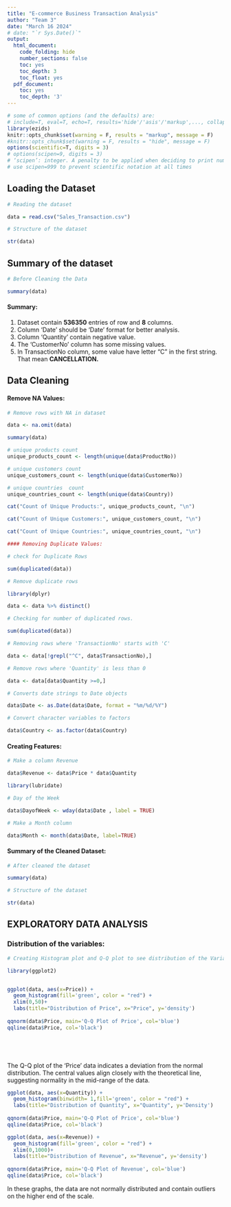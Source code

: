 ---
title: "E-commerce Business Transaction Analysis"
author: "Team 3"
date: "March 16 2024"
# date: "`r Sys.Date()`"
output:
  html_document:
    code_folding: hide
    number_sections: false
    toc: yes
    toc_depth: 3
    toc_float: yes
  pdf_document:
    toc: yes
    toc_depth: '3'
---

```{r init, include=FALSE}
# some of common options (and the defaults) are: 
# include=T, eval=T, echo=T, results='hide'/'asis'/'markup',..., collapse=F, warning=T, message=T, error=T, cache=T, fig.width=6, fig.height=4, fig.dim=c(6,4) #inches, fig.align='left'/'center','right', 
library(ezids)
knitr::opts_chunk$set(warning = F, results = "markup", message = F)
#knitr::opts_chunk$set(warning = F, results = "hide", message = F)
options(scientific=T, digits = 3) 
# options(scipen=9, digits = 3) 
# ‘scipen’: integer. A penalty to be applied when deciding to print numeric values in fixed or exponential notation.  Positive values bias towards fixed and negative towards scientific notation: fixed notation will be preferred unless it is more than ‘scipen’ digits wider.
# use scipen=999 to prevent scientific notation at all times
```

## Loading the Dataset

```{r}
# Reading the dataset

data = read.csv("Sales_Transaction.csv")

# Structure of the dataset

str(data)

```

## Summary of the dataset

```{r}
# Before Cleaning the Data

summary(data)
```

#### Summary:

1.  Dataset contain **536350** entries of row and **8** columns.
2.  Column 'Date' should be 'Date' format for better analysis.
3.  Column 'Quantity' contain negative value.
4.  The 'CustomerNo' column has some missing values.
5.  In TransactionNo column, some value have letter "C" in the first string. That mean **CANCELLATION.**

## Data Cleaning

#### Remove NA Values:

```{r}
# Remove rows with NA in dataset

data <- na.omit(data)

summary(data)

```

```{r}
# unique products count
unique_products_count <- length(unique(data$ProductNo))

# unique customers count
unique_customers_count <- length(unique(data$CustomerNo))

# unique countries  count
unique_countries_count <- length(unique(data$Country))

cat("Count of Unique Products:", unique_products_count, "\n")

cat("Count of Unique Customers:", unique_customers_count, "\n")

cat("Count of Unique Countries:", unique_countries_count, "\n")

#### Removing Duplicate Values:

# check for Duplicate Rows

sum(duplicated(data))

# Remove duplicate rows

library(dplyr)

data <- data %>% distinct()

# Checking for number of duplicated rows.

sum(duplicated(data))


```

```{r}
# Removing rows where 'TransactionNo' starts with 'C'

data <- data[!grepl("^C", data$TransactionNo),]

# Remove rows where 'Quantity' is less than 0

data <- data[data$Quantity >=0,]


```

```{r}
# Converts date strings to Date objects

data$Date <- as.Date(data$Date, format = "%m/%d/%Y")

# Convert character variables to factors

data$Country <- as.factor(data$Country)

```

#### Creating Features:

```{r}
# Make a column Revenue

data$Revenue <- data$Price * data$Quantity

library(lubridate)

# Day of the Week

data$DayofWeek <- wday(data$Date , label = TRUE)

# Make a Month column

data$Month <- month(data$Date, label=TRUE)

```

#### Summary of the Cleaned Dataset:

```{r}
# After cleaned the dataset

summary(data)
```

```{r}
# Structure of the dataset

str(data)
```

## **EXPLORATORY DATA ANALYSIS**

### Distribution of the variables:

```{r}

# Creating Histogram plot and Q-Q plot to see distribution of the Variables

library(ggplot2)


ggplot(data, aes(x=Price)) +
  geom_histogram(fill='green', color = "red") +
  xlim(0,50)+
  labs(title="Distribution of Price", x="Price", y='density')
  
qqnorm(data$Price, main='Q-Q Plot of Price', col='blue')
qqline(data$Price, col='black')



  

```

The Q-Q plot of the 'Price' data indicates a deviation from the normal distribution. The central values align closely with the theoretical line, suggesting normality in the mid-range of the data.

```{r}

ggplot(data, aes(x=Quantity)) +
  geom_histogram(binwidth= 1,fill='green', color = "red") +
  labs(title="Distribution of Quantity", x="Quantity", y='Density')
  
qqnorm(data$Price, main='Q-Q Plot of Price', col='blue')
qqline(data$Price, col='black')

```

```{r}
ggplot(data, aes(x=Revenue)) +
  geom_histogram(fill='green', color = "red") +
  xlim(0,1000)+
  labs(title="Distribution of Revenue", x="Revenue", y='density')
  
qqnorm(data$Price, main='Q-Q Plot of Revenue', col='blue')
qqline(data$Price, col='black')
```

In these graphs, the data are not normally distributed and contain outliers on the higher end of the scale.

#### 
